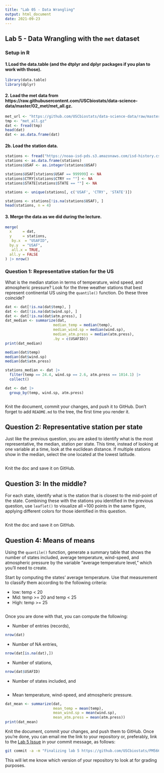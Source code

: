 ```yaml
---
title: "Lab 05 - Data Wrangling"
output: html_document
date: 2021-09-23
---
```


## Lab 5 - Data Wrangling with the `met` dataset

### Setup in R
#### 1.Load the data.table (and the dtplyr and dplyr packages if you plan to work with those).

```r
library(data.table)
library(dplyr)
```
#### 2. Load the met data from https://raw.githubusercontent.com/USCbiostats/data-science-data/master/02_met/met_all.gz.
```r
met_url <- "https://github.com/USCbiostats/data-science-data/raw/master/02_met/met_all.gz"
tmp <- "met_all.gz"
dat <- fread(tmp)
head(dat)
dat <- as.data.frame(dat)
```
#### 2b. Load the station data. 
```r
stations <- fread("https://noaa-isd-pds.s3.amazonaws.com/isd-history.csv")
stations <- as.data.frame(stations)
stations$USAF <- as.integer(stations$USAF)

stations$USAF[stations$USAF == 999999] <- NA
stations$CTRY[stations$CTRY == ""] <- NA
stations$STATE[stations$STATE == ""] <- NA

stations <- unique(stations[, c('USAF', 'CTRY', 'STATE')])

stations <- stations[!is.na(stations$USAF), ]
head(stations, n = 4)
```
#### 3. Merge the data as we did during the lecture.
```r
merge(
  x     = dat,      
  y     = stations, 
   by.x  = "USAFID",
  by.y  = "USAF", 
   all.x = TRUE,      
  all.y = FALSE
) |> nrow()
```

### Question 1: Representative station for the US

What is the median station in terms of temperature, wind speed, and atmospheric pressure? Look for the three weather stations that best represent continental US using the `quantile()` function. Do these three coincide?


```r
dat <- dat[!is.na(dat$temp), ]
dat <- dat[!is.na(dat$wind.sp), ]
dat <- dat[!is.na(dat$atm.press), ]
dat_median <- summarize(dat,
                      median_temp = median(temp), 
                      median_wind.sp = median(wind.sp), 
                      median_atm.press = median(atm.press), 
                      .by = c(USAFID))
print(dat_median)
```

```r
median(dat$temp)
median(dat$wind.sp)
median(dat$atm.press)
```

```r
stations_median <- dat |>
  filter(temp == 24.4, wind.sp == 2.6, atm.press == 1014.1) |>
  collect()
```

```r
dat <- dat |>
  group_by(temp, wind.sp, atm.press)
```

```r
```

Knit the document, commit your changes, and push it to GitHub. Don't forget to add `README.md` to the tree, the first time you render it.

## Question 2: Representative station per state

Just like the previous question, you are asked to identify what is the most representative, the median, station per state. This time, instead of looking at one variable at a time, look at the euclidean distance. If multiple stations show in the median, select the one located at the lowest latitude.

```r

```

Knit the doc and save it on GitHub.

## Question 3: In the middle?

For each state, identify what is the station that is closest to the mid-point of the state. Combining these with the stations you identified in the previous question, use `leaflet()` to visualize all ~100 points in the same figure, applying different colors for those identified in this question.

```r

```

Knit the doc and save it on GitHub.

## Question 4: Means of means

Using the `quantile()` function, generate a summary table that shows the number of states included, average temperature, wind-speed, and atmospheric pressure by the variable "average temperature level," which you'll need to create. 

Start by computing the states' average temperature. Use that measurement to classify them according to the following criteria: 

- low: temp < 20
- Mid: temp >= 20 and temp < 25
- High: temp >= 25

```r

```

Once you are done with that, you can compute the following:

- Number of entries (records),
```r
nrow(dat)
```
 
- Number of NA entries,
```r
nrow(dat[is.na(dat),])
```

- Number of stations,
```r
nrow(dat$USAFID)
```

- Number of states included, and
```r

```

- Mean temperature, wind-speed, and atmospheric pressure.
```r
dat_mean <- summarize(dat,
                      mean_temp = mean(temp), 
                      mean_wind.sp = mean(wind.sp), 
                      mean_atm.press = mean(atm.press))
print(dat_mean)
```

Knit the document, commit your changes, and push them to GitHub. Once you're done, you can email me the link to your repository or, preferably, link to the [Lab 5 Issue](https://github.com/USCbiostats/PM566/issues/68) in your commit message, as follows:

```bash
git commit -a -m "Finalizing lab 5 https://github.com/USCbiostats/PM566/issues/68"
```

This will let me know which version of your repository to look at for grading purposes.



